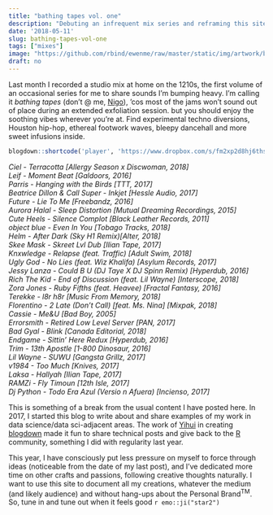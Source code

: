 ```yaml
---
title: "bathing tapes vol. one"
description: "Debuting an infrequent mix series and reframing this site a bit."
date: '2018-05-11'
slug: bathing-tapes-vol-one
tags: ["mixes"]
image: "https://github.com/rbind/ewenme/raw/master/static/img/artwork/bathing_tapes_vol_one.jpg"
draft: no
---
```


Last month I recorded a studio mix at home on the 1210s, the first volume of an occasional series for me to share sounds I'm bumping heavy. I'm calling it *bathing tapes* (don't @ me, [Nigo](https://en.wikipedia.org/wiki/Nigo)), 'cos most of the jams won't sound out of place during an extended exfoliation session. but you should enjoy the soothing vibes wherever you're at. Find experimental techno diversions, Houston hip-hop, ethereal footwork waves, bleepy dancehall and more sweet infusions inside.

```r
blogdown::shortcode('player', 'https://www.dropbox.com/s/fm2xp2d8hj6ths3/bathing_tapes_vol_one.mp3')
```

*Ciel - Terracotta [Allergy Season x Discwoman, 2018]*  
*Leif - Moment Beat [Galdoors, 2016]*  
*Parris - Hanging with the Birds [TTT, 2017]*  
*Beatrice Dillon & Call Super - Inkjet [Hessle Audio, 2017]*  
*Future - Lie To Me [Freebandz, 2016]*  
*Aurora Halal - Sleep Distortion [Mutual Dreaming Recordings, 2015]*  
*Cute Heels - Silence Complot [Black Leather Records, 2011]*  
*object blue - Even In You [Tobago Tracks, 2018]*  
*Helm - After Dark (Sky H1 Remix)[Alter, 2018]*  
*Skee Mask - Skreet Lvl Dub [Ilian Tape, 2017]*  
*Knxwledge - Relapse (feat. Traffic) [Adult Swim, 2018]*  
*Ugly God - No Lies (feat. Wiz Khalifa) [Asylum Records, 2017]*  
*Jessy Lanza - Could B U (DJ Taye X DJ Spinn Remix) [Hyperdub, 2016]*  
*Rich The Kid - End of Discussion (feat. Lil Wayne) [Interscope, 2018]*  
*Zora Jones - Ruby Fifths (feat. Heavee) [Fractal Fantasy, 2016]*  
*Terekke - l8r h8r [Music From Memory, 2018]*  
*Florentino - 2 Late (Don't Call) [feat. Ms. Nina] [Mixpak, 2018]*  
*Cassie - Me&U [Bad Boy, 2005]*  
*Errorsmith - Retired Low Level Server [PAN, 2017]*  
*Bad Gyal - Blink [Canada Editorial, 2018]*  
*Endgame - Sittin' Here Redux [Hyperdub, 2016]*  
*Trim - 13th Apostle [1-800 Dinosaur, 2016]*  
*Lil Wayne - SUWU [Gangsta Grillz, 2017]*  
*v1984 - Too Much [Knives, 2017]*  
*Laksa - Hallyah [Ilian Tape, 2017]*  
*RAMZi - Fly Timoun [12th Isle, 2017]*  
*Dj Python - Todo Era Azul (Versio n Afuera) [Incienso, 2017]*  

This is something of a break from the usual content I have posted here. In 2017, I started this blog to write about and share examples of my work in data science/data sci-adjacent areas. The work of [Yihui](https://yihui.name/) in creating [blogdown](https://github.com/rstudio/blogdown) made it fun to share technical posts and give back to the [R](https://www.r-project.org/) community, something I did with regularity last year.

This year, I have consciously put less pressure on myself to force through ideas (noticeable from the date of my last post), and I've dedicated more time on other crafts and passions, following creative thoughts naturally. I want to use this site to document all my creations, whatever the medium (and likely audience) and without hang-ups about the Personal Brand^TM^. So, tune in and tune out when it feels good `r emo::ji("star2")`